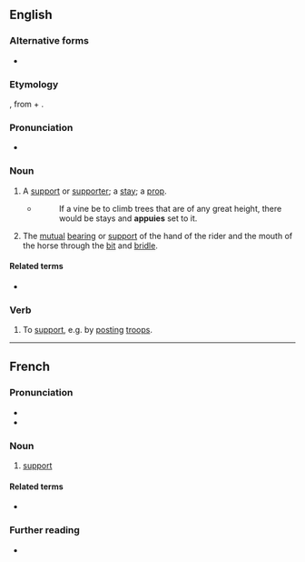 ==English==

===Alternative forms===
* {{l|en|appuy}} <!--verb only?-->

===Etymology===
{{bor|en|fr|appui}}, from {{der|en|la|ad}} + {{m|la|podium||foothold}}.

===Pronunciation===
* {{IPA|en|/əˈpwiː/}}

===Noun===
{{en-noun|s|appuies}}

# {{lb|en|obsolete}} A [[support]] or [[supporter]]; a [[stay]]; a [[prop]].
#* {{rfdatek|en|Holland}}
#*: If a vine be to climb trees that are of any great height, there would be stays and '''appuies''' set to it.
# {{lb|en|horse-riding}} The [[mutual]] [[bearing]] or [[support]] of the hand of the rider and the mouth of the horse through the [[bit]] and [[bridle]].

====Related terms====
* {{l|en|point d'appui}}

===Verb===
{{en-verb}}

# {{lb|en|transitive|military}} To [[support]], e.g. by [[post]]ing [[troop]]s.

{{Webster 1913}}

----

==French==

===Pronunciation===
* {{fr-IPA}}
* {{audio|fr|Fr-appui.ogg|audio}}

===Noun===
{{fr-noun|m}}

# [[support]]

====Related terms====
* {{l|fr|appuyer}}

===Further reading===
* {{R:TLFi}}